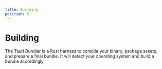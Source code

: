 ```yaml
---
title: Building
position: 5
---
```



# Building

The Tauri Bundler is a Rust harness to compile your binary, package assets, and prepare a final bundle. It will detect your operating system and build a bundle accordingly.

<TableOfContents />
